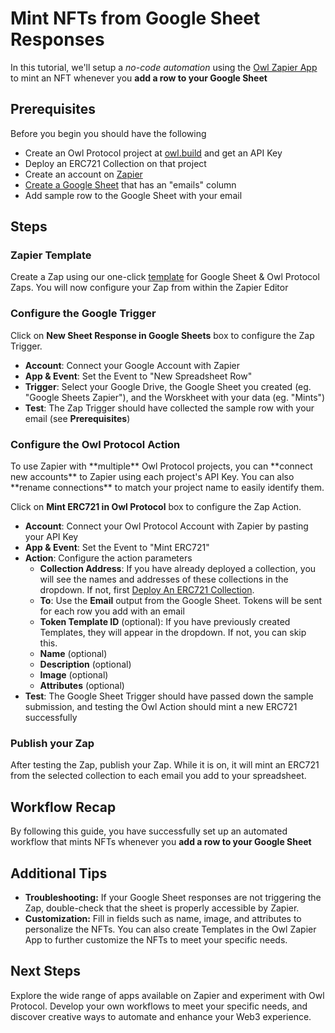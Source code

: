 
# Mint NFTs from Google Sheet Responses

In this tutorial, we'll setup a _no-code automation_ using the [Owl Zapier App](https://zapier.com/apps/owl-protocol-ca19902/integrations) to mint an NFT whenever you **add a row to your Google Sheet**

## Prerequisites

Before you begin you should have the following
* Create an Owl Protocol project at [owl.build](https://owl.build) and get an API Key
* Deploy an ERC721 Collection on that project
* Create an account on [Zapier](https://zapier.com)
* [Create a Google Sheet](https://docs.google.com/spreadsheets) that has an "emails" column
* Add sample row to the Google Sheet with your email

## Steps
<Steps>

### Zapier Template

Create a Zap using our one-click [template](https://zapier.com/app/editor/template/1719387) for Google Sheet & Owl Protocol Zaps. You will now configure your Zap from within the Zapier Editor

<Screenshot src={start} alt="start" />

### Configure the Google Trigger
Click on **New Sheet Response in Google Sheets** box to configure the Zap Trigger.
* **Account**: Connect your Google Account with Zapier
* **App & Event**: Set the Event to "New Spreadsheet Row"
* **Trigger**: Select your Google Drive, the Google Sheet you created (eg. "Google Sheets Zapier"), and the Worskheet with your data (eg. "Mints")
* **Test**: The Zap Trigger should have collected the sample row with your email (see **Prerequisites**)

<Screenshot src={trigger} alt="trigger" />


### Configure the Owl Protocol Action
<Callout>
To use Zapier with **multiple** Owl Protocol projects, you can **connect new accounts** to Zapier using each project's API Key. You can also **rename connections** to match your project name to easily identify them.
</Callout>

Click on **Mint ERC721 in Owl Protocol** box to configure the Zap Action.

* **Account**: Connect your Owl Protocol Account with Zapier by pasting your API Key
* **App & Event**: Set the Event to "Mint ERC721"
* **Action**: Configure the action parameters
    * **Collection Address**: If you have already deployed a collection, you will see the names and addresses of these collections in the dropdown. If not, first [Deploy An ERC721 Collection](/tutorials-dashboard/deploy-erc721-collection).
    * **To**: Use the **Email** output from the Google Sheet. Tokens will be sent for each row you add with an email
    * **Token Template ID** (optional): If you have previously created Templates, they will appear in the dropdown. If not, you can skip this.
    * **Name** (optional)
    * **Description** (optional)
    * **Image** (optional)
    * **Attributes** (optional)
* **Test**: The Google Sheet Trigger should have passed down the sample submission, and testing the Owl Action should mint a new ERC721 successfully


<Screenshot src={action} alt="action" />

### Publish your Zap
After testing the Zap, publish your Zap. While it is on, it will mint an ERC721 from the selected collection to each email you add to your spreadsheet.

<Screenshot src={success} alt="success" />


</Steps>

## Workflow Recap

By following this guide, you have successfully set up an automated workflow that mints NFTs whenever you **add a row to your Google Sheet**

## Additional Tips

-   **Troubleshooting:** If your Google Sheet responses are not triggering the Zap, double-check that the sheet is properly accessible by Zapier.
-   **Customization:** Fill in fields such as name, image, and attributes to personalize the NFTs. You can also create Templates in the Owl Zapier App to further customize the NFTs to meet your specific needs.

## Next Steps

Explore the wide range of apps available on Zapier and experiment with Owl Protocol. Develop your own workflows to meet your specific needs, and discover creative ways to automate and enhance your Web3 experience.
